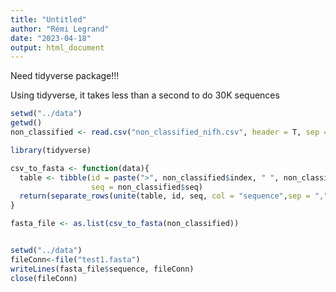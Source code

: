 ```yaml
---
title: "Untitled"
author: "Rémi Legrand"
date: "2023-04-18"
output: html_document
---
```


Need tidyverse package!!!

Using tidyverse, it takes less than a second to do 30K sequences

```r
setwd("../data")
getwd()
non_classified <- read.csv("non_classified_nifh.csv", header = T, sep = ",")

library(tidyverse)

csv_to_fasta <- function(data){
  table <- tibble(id = paste(">", non_classified$index, " ", non_classified$tax, sep = ""), 
                  seq = non_classified$seq)
  return(separate_rows(unite(table, id, seq, col = "sequence",sep = ","), sequence, sep = ","))
}

fasta_file <- as.list(csv_to_fasta(non_classified))


setwd("../data")
fileConn<-file("test1.fasta")
writeLines(fasta_file$sequence, fileConn)
close(fileConn)
```
